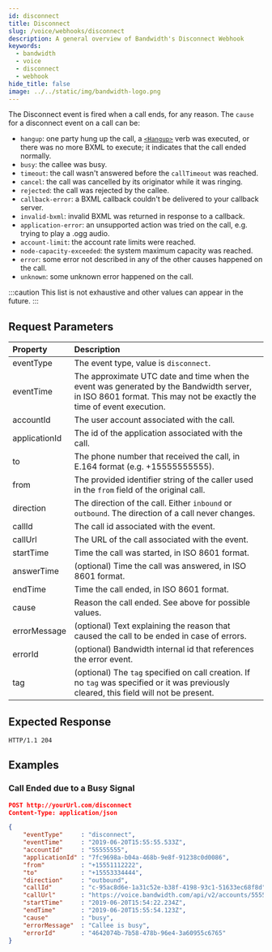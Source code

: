 ```yaml
---
id: disconnect
title: Disconnect
slug: /voice/webhooks/disconnect
description: A general overview of Bandwidth's Disconnect Webhook
keywords:
  - bandwidth
  - voice
  - disconnect
  - webhook
hide_title: false
image: ../../static/img/bandwidth-logo.png
---
```



The Disconnect event is fired when a call ends, for any reason. The `cause` for a disconnect event on a call can be:
  - `hangup`: one party hung up the call, a [`<Hangup>`](/docs/voice/bxml/hangup) verb was executed, or there was no more BXML to execute; it indicates that the call ended normally.
  - `busy`: the callee was busy.
  - `timeout`: the call wasn't answered before the `callTimeout` was reached.
  - `cancel`: the call was cancelled by its originator while it was ringing.
  - `rejected`: the call was rejected by the callee.
  - `callback-error`: a BXML callback couldn't be delivered to your callback server.
  - `invalid-bxml`: invalid BXML was returned in response to a callback.
  - `application-error`: an unsupported action was tried on the call, e.g. trying to play a .ogg audio.
  - `account-limit`: the account rate limits were reached.
  - `node-capacity-exceeded`: the system maximum capacity was reached.
  - `error`: some error not described in any of the other causes happened on the call.
  - `unknown`: some unknown error happened on the call.

:::caution
This list is not exhaustive and other values can appear in the future.
:::

## Request Parameters

| Property          | Description |
|:------------------|:------------|
| eventType         | The event type, value is `disconnect`. |
| eventTime         | The approximate UTC date and time when the event was generated by the Bandwidth server, in ISO 8601 format. This may not be exactly the time of event execution. |
| accountId         | The user account associated with the call. |
| applicationId     | The id of the application associated with the call. |
| to                | The phone number that received the call, in E.164 format (e.g. +15555555555). |
| from              | The provided identifier string of the caller used in the `from` field of the original call. |
| direction         | The direction of the call. Either `inbound` or `outbound`. The direction of a call never changes. |
| callId            | The call id associated with the event. |
| callUrl           | The URL of the call associated with the event. |
| startTime         | Time the call was started, in ISO 8601 format. |
| answerTime        | (optional) Time the call was answered, in ISO 8601 format. |
| endTime           | Time the call ended, in ISO 8601 format. |
| cause             | Reason the call ended. See above for possible values. |
| errorMessage      | (optional) Text explaining the reason that caused the call to be ended in case of errors. |
| errorId           | (optional) Bandwidth internal id that references the error event. |
| tag               | (optional) The `tag`  specified on call creation. If no `tag` was specified or it was previously cleared, this field will not be present. |

## Expected Response

```http
HTTP/1.1 204
```

## Examples

### Call Ended due to a Busy Signal

```json
POST http://yourUrl.com/disconnect
Content-Type: application/json

{
	"eventType"     : "disconnect",
	"eventTime"     : "2019-06-20T15:55:55.533Z",
	"accountId"     : "55555555",
	"applicationId" : "7fc9698a-b04a-468b-9e8f-91238c0d0086",
	"from"          : "+15551112222",
	"to"            : "+15553334444",
	"direction"     : "outbound",
	"callId"        : "c-95ac8d6e-1a31c52e-b38f-4198-93c1-51633ec68f8d",
	"callUrl"       : "https://voice.bandwidth.com/api/v2/accounts/55555555/calls/c-95ac8d6e-1a31c52e-b38f-4198-93c1-51633ec68f8d",
	"startTime"     : "2019-06-20T15:54:22.234Z",
	"endTime"       : "2019-06-20T15:55:54.123Z",
	"cause"         : "busy",
	"errorMessage"  : "Callee is busy",
	"errorId"       : "4642074b-7b58-478b-96e4-3a60955c6765"
}
```
